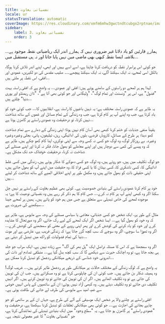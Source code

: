 ```yaml
---
title: نفسیاتی بغاوت
locale: ur
statusTranslation: automatic
coverImage: https://res.cloudinary.com/xmfm6mhw3gwctndtcubgx2rptnae/image/upload/v1740468922/small_cover_tratado_de_psicologia_revolucionaria_a4c0dca4e0.webp
sidebar:
    label: 3. نفسیاتی بغاوت
    order: 3
---
```

ہمارے قارئین کو یاد دلانا غیر ضروری نہیں کہ ہمارے اندر ایک ریاضیاتی نقطہ موجود ہے... بلاشبہ ایسا نقطہ کبھی بھی ماضی میں نہیں پایا جاتا اور نہ ہی مستقبل میں...

جو کوئی اس پراسرار نقطہ کو دریافت کرنا چاہتا ہے، اسے اسے یہیں اور ابھی، اپنے اندر تلاش کرنا ہوگا، بالکل اسی لمحے، نہ ایک سیکنڈ آگے، نہ ایک سیکنڈ پیچھے۔۔۔ صلیب مقدس کی دو لکیریں، عمودی اور افقی، اس نقطہ پر ملتی ہیں...

لہذا ہم ہر لمحے دو راستوں کے سامنے ہوتے ہیں: افقی اور عمودی... یہ واضح ہے کہ افقی راستہ بہت "فضول" ہے، اس پر "ونسنٹ اور تمام لوگ"، "وِلیگاس اور جو کوئی بھی آتا ہے"، "ڈان ریمنڈو اور پوری دنیا" چلتے ہیں...

یہ ظاہر ہے کہ عمودی راستہ مختلف ہے؛ یہ ذہین باغیوں کا راستہ ہے، انقلابیوں کا... جب کوئی خود کو یاد کرتا ہے، جب وہ اپنے آپ پر کام کرتا ہے، جب وہ زندگی کے تمام مسائل اور غموں کے ساتھ شناخت نہیں کرتا، تو درحقیقت وہ عمودی راستے پر گامزن ہوتا ہے...

یقیناً منفی جذبات کو ختم کرنا کبھی بھی آسان کام نہیں ہوتا؛ اپنی زندگی کے دھارے سے تمام شناخت کھو دینا؛ ہر طرح کے مسائل، کاروبار، قرضے، بلوں کی ادائیگی، رہن، ٹیلیفون، پانی، بجلی وغیرہ وغیرہ وغیرہ۔ بے روزگار لوگ، وہ لوگ جو کسی نہ کسی وجہ سے اپنی نوکری، اپنا کام کھو چکے ہیں، ظاہر ہے کہ وہ پیسے کی کمی سے دوچار ہیں اور اپنے معاملے کو بھول جانا، فکر نہ کرنا اور اپنے مسئلے کی شناخت نہ کرنا، درحقیقت خوفناک حد تک مشکل ہے۔

جو لوگ تکلیف میں ہیں، جو روتے ہیں، وہ لوگ جو کسی دھوکے کا شکار ہوئے ہیں، زندگی میں کسی غلط ادائیگی کا، کسی ناشکری کا، کسی بہتان کا یا کسی فراڈ کا، وہ حقیقت میں اپنے آپ کو بھول جاتے ہیں، اپنی حقیقی ذات کو بھول جاتے ہیں، وہ مکمل طور پر اپنے اخلاقی المیے کے ساتھ شناخت کر لیتے ہیں...

خود پر کام کرنا عمودی راستے کی بنیادی خصوصیت ہے۔ کوئی بھی عظیم بغاوت کے راستے پر نہیں چل سکتا اگر وہ کبھی اپنے آپ پر کام نہ کرے... جس کام کا ہم ذکر کر رہے ہیں وہ نفسیاتی نوعیت کا ہے؛ یہ موجودہ لمحے کی خاص تبدیلی سے متعلق ہے جس میں ہم خود کو پاتے ہیں۔ ہمیں ہر لمحے جینا سیکھنے کی ضرورت ہے...

مثال کے طور پر، ایک شخص جو کسی جذباتی، معاشی یا سیاسی مسئلے کی وجہ سے مایوس ہے، ظاہر ہے کہ وہ خود کو بھول گیا ہے... ایسا شخص اگر ایک لمحے کے لیے رک جائے، اگر وہ صورتحال کا مشاہدہ کرے اور خود کو یاد کرنے کی کوشش کرے اور پھر اپنی رویے کے معنی کو سمجھنے کی کوشش کرے... اگر وہ تھوڑا سا سوچے، اگر وہ سوچے کہ سب کچھ گزر جاتا ہے؛ کہ زندگی فریب ہے، عارضی ہے اور موت دنیا کی تمام فضولیات کو راکھ میں تبدیل کر دیتی ہے...

اگر وہ سمجھتا ہے کہ اس کا مسئلہ دراصل ایک "پل بھر کی آگ" سے زیادہ نہیں ہے، ایک سراب جو جلد ہی بجھ جاتا ہے، تو وہ اچانک حیرت سے دیکھے گا کہ سب کچھ بدل گیا ہے... منطقی تصادم اور ذات کی اندرونی خود شناسی کے ذریعے میکانکی ردعمل کو تبدیل کرنا ممکن ہے...

یہ واضح ہے کہ لوگ زندگی کے مختلف حالات پر میکانکی طور پر ردعمل ظاہر کرتے ہیں... غریب لوگ! وہ ہمیشہ شکار بن جاتے ہیں۔ جب کوئی ان کی چاپلوسی کرتا ہے تو وہ مسکراتے ہیں۔ جب ان کی توہین کی جاتی ہے تو وہ تکلیف اٹھاتے ہیں۔ اگر ان کی توہین کی جائے تو وہ توہین کرتے ہیں۔ اگر انہیں تکلیف دی جائے تو وہ تکلیف دیتے ہیں۔ وہ کبھی آزاد نہیں ہوتے؛ ان کے ساتھیوں کے پاس انہیں خوشی سے غم، امید سے مایوسی کی طرف لے جانے کی طاقت ہوتی ہے۔

افقی راستے پر چلنے والا ہر شخص ایک موسیقی کے آلے کی طرح ہے، جہاں ان کے ہر ساتھی کو جو چاہے بجانے کی اجازت ہے... جو کوئی بھی میکانکی تعلقات کو تبدیل کرنا سیکھتا ہے، درحقیقت وہ "عمودی راستے" پر گامزن ہو جاتا ہے۔ یہ "سطح وجود" میں ایک بنیادی تبدیلی کی نمائندگی کرتا ہے، جو "نفسیاتی بغاوت" کا غیر معمولی نتیجہ ہے۔

